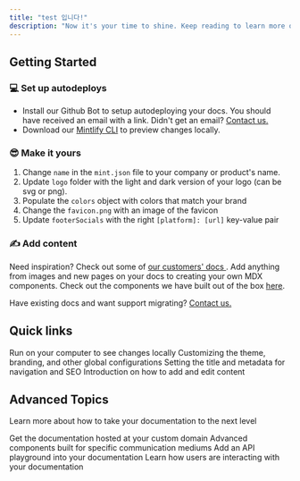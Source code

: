 ```yaml
---
title: "test 입니다!"
description: "Now it's your time to shine. Keep reading to learn more on how to make your docs beautiful and powerful."
---
```


## Getting Started
### 💻  Set up autodeploys
- Install our Github Bot to setup autodeploying your docs. You should have received an email with a link. Didn't get an email? <a href="mailto:kate@mintlify.com">Contact us.</a>
- Download our <a href="https://mintlify.com/docs/development">Mintlify CLI</a> to preview changes locally.

### 😎 Make it yours
1. Change `name` in the `mint.json` file to your company or product's name.
2. Update `logo` folder with the light and dark version of your logo (can be svg or png).
3. Populate the `colors` object with colors that match your brand
4. Change the `favicon.png` with an image of the favicon
5. Update `footerSocials` with the right `[platform]: [url]` key-value pair

### ✍️ Add content
<Tip>
Need inspiration? Check out some of <a href="https://mintlify.com/showcase">our customers' docs </a>.
</Tip>
Add anything from images and new pages on your docs to creating your own MDX components. Check out the components we have built out of the box <a href="https://mintlify.com/docs/writing-content/overview">here</a>.<br />

Have existing docs and want support migrating? <a href="mailto:kate@mintlify.com">Contact us.</a>

## Quick links
<CardGroup>
  <Card title="Developer setup" icon="rectangle-terminal" href="https://mintlify.com/docs/development">
    Run on your computer to see changes locally
  </Card>
  <Card title="Style it up" icon="sliders" href="https://mintlify.com/docs/settings/global">
    Customizing the theme, branding, and other global configurations
  </Card>
  <Card title="SEO and Metadata" icon="heading" href="https://mintlify.com/docs/settings/page">
    Setting the title and metadata for navigation and SEO
  </Card>
  <Card title="Content Tips" icon="pen-nib" href="https://mintlify.com/docs/components/overview">
    Introduction on how to add and edit content
  </Card>
</CardGroup>

## Advanced Topics
Learn more about how to take your documentation to the next level

<CardGroup>
  <Card title="Custom Domains" icon="browser" href="https://mintlify.com/docs/settings/custom-domain/subdomain">
    Get the documentation hosted at your custom domain
  </Card>
  <Card title="Advanced Components" icon="paintbrush-pencil" href="https://mintlify.com/docs/components/advanced/accordion">
    Advanced components built for specific communication mediums
  </Card>
  <Card title="API Components" icon="square-code" href="https://mintlify.com/docs/api-components/overview">
    Add an API playground into your documentation
  </Card>
  <Card title="Analytics" icon="chart-mixed" href="https://mintlify.com/docs/analytics/supported-integrations">
    Learn how users are interacting with your documentation
  </Card>
</CardGroup>
